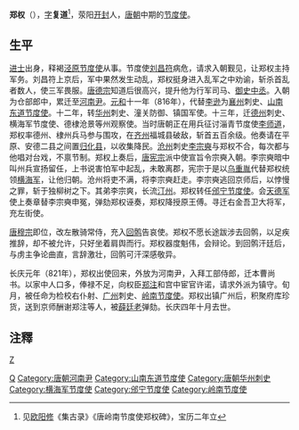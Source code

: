 '''郑权'''（{{bd|8世纪||824年|catIdx=Z}}），[[表字|字]]'''复道'''<ref>见[[欧阳修|欧阳修]]《集古录》《唐岭南节度使郑权碑》，宝历二年立</ref>，荥阳[[开封|开封]]人，[[唐朝|唐朝]]中期的[[节度使|节度使]]。

==生平==
[[进士|进士]]出身，释褐[[泾原节度使|泾原节度使]]从事。节度使[[刘昌符|刘昌符]]病危，请求入朝觐见，让郑权主持军务。刘昌符上京后，军中果然发生动乱，郑权挺身进入乱军之中劝谕，斩杀首乱者数人，使三军畏服。[[唐德宗|唐德宗]]知道后很高兴，提升他为行军司马、[[御史中丞|御史中丞]]。入朝为仓部郎中，累迁至[[河南尹|河南尹]]。[[元和_(唐朝)|元和]]十一年（816年），代替[[李逊|李逊]]为[[襄州_(西魏)|襄州]]刺史、[[山南东道节度使|山南东道节度使]]。十二年，转[[华州|华州]]刺史、潼关防御、镇国军使。十三年，迁[[德州_(山东)|德州]]刺史、横海军节度使、德棣沧景等州观察使。当时唐朝正在用兵征讨淄青节度使[[李师道|李师道]]，郑权率德州、棣州兵马参与围攻，在[[齐州_(北魏)|齐州]]福城县破敌，斩首五百余级。他奏请在平原、安德二县之间置[[归化县|归化县]]，以收集降民。[[沧州|沧州]]刺史[[李宗奭|李宗奭]]与郑权不合，每次都与他唱对台戏，不禀节制。郑权上奏后，[[唐宪宗|唐宪宗]]派中使宣旨令宗奭入朝。李宗奭暗中叫州兵宣扬留任，上书说害怕军中起乱，未敢离郡，宪宗于是以[[乌重胤|乌重胤]]代替郑权统领[[横海军|横海军]]，让他归朝。沧州将吏不满，将李宗奭赶走。李宗奭逃回京师后，以悖慢之罪，斩于独柳树之下。其弟李宗爽，长流[[汀州|汀州]]。郑权转任[[邠宁节度使|邠宁节度使]]。会[[天德军|天德军]]使上奏章替李宗奭申冤，弹劾郑权诬奏，郑权降授原王傅。寻迁右金吾卫大将军，充左街使。 

[[唐穆宗|唐穆宗]]即位，改左散骑常侍，充入[[回鹘|回鹘]]告哀使。郑权不愿长途跋涉去回鹘，以足疾推辞，却不被允许，只好坐着肩舆而行。郑权器度魁伟，会辩论。到回鹘汗廷后，与虏主争论曲直，言辞激壮，回鹘可汗深感敬异。 
 
长庆元年（821年），郑权出使回来，外放为河南尹，入拜工部侍郎，迁本曹尚书。以家中人口多，俸禄不足，向权臣[[郑注|郑注]]和宫中宦官许诺，请求外派为镇守。旬月，被任命为检校右仆射、[[广州|广州]]刺史、[[岭南节度使|岭南节度使]]。郑权出镇广州后，积聚府库珍货，送到京师酬谢郑注等人，被[[薛廷老|薛廷老]]弹劾。长庆四年十月去世。  

== 注釋 ==
{{reflist}}

{{DEFAULTSORT:Z}}
[[Category:荥阳郑氏|Q]]
[[Category:唐朝河南尹|Category:唐朝河南尹]]
[[category:唐朝軍事人物|Z]]
[[Category:山南东道节度使|Category:山南东道节度使]]
[[Category:唐朝华州刺史|Category:唐朝华州刺史]]
[[Category:横海军节度使|Category:横海军节度使]]
[[Category:邠宁节度使|Category:邠宁节度使]]
[[Category:岭南节度使|Category:岭南节度使]]